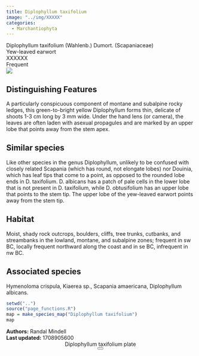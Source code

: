 ```yaml
---
title: Diplophyllum taxifolium
image: "../img/XXXXX"
categories:
  - Marchantiophyta
---
```


<div class="info-panel">
 <div class="info-top">
  <div class="taxon-scientific"><span class="taxon-name">Diplophyllum taxifolium</span> <span class="taxon-authority">(Wahlenb.) Dumort.</span> <span class="taxon-family">(Scapaniaceae)</span></div>
  <div class="taxon-common">Yew-leaved earwort</div>
 </div>
 <div class="info-bottom">
  <div class="taxon-qnd">XXXXXX</div>
  <div class="taxon-abundance">Frequent</div>
 </div>
</div>
<div class="imerss-content-frame">
 <div class="imerss-image-header">
  <div class="imerss-image-holder imerss-column-left" data-toggle="tooltip" style="background-image: url(../img/XXXXX)" title="XXXXX">
  </div>

  <div class="imerss-image-holder imerss-column-right" data-toggle="tooltip" style="background-image: url(../img/XXXXX)" title="XXXXX">
  </div>
 
 </div>
 <div class="imerss-content-lower">
  <div class="imerss-column-left">
  <div class="tab-microscope" data-micromodal-trigger="modal-plate">
  <img src="../img/bryo guide microscope.png"/>
  </div>

<h2>Distinguishing Features</h2>

A particularly conspicuous component of montane and subalpine rocky ledges, this green-to-bright yellow Diplophyllum forms thin, delicate of shoots 1-3 cm long by 3 mm wide. Under the hand lens (or camera), the leaves are often laden with asexual propagules and are marked by an upper lobe that points away from the stem apex. 

<h2>Similar species</h2>

Like other species in the genus Diplophyllum, unlikely to be confused with closely related Scapania (which has round, not elongate lobes) nor Douinia, which has leaf tips that come to a point, as opposed to the rounded lobe ends in D. taxifolium. D. albicans has a patch of pale cells in the lower lobe that is not present in D. taxifolium, while D. obtusifolium has an upper lobe that points to the stem tip. The upper lobe of the yew-leaved earwort points away from the stem tip. 

<h2>Habitat</h2>

Moist, shady rock outcrops, boulders, cliffs, tree  trunks, cutbanks, and streambanks  in the lowland, montane, and subalpine zones; frequent in sw BC, locally frequent northward along the coast and in se BC, infrequent in nw BC.

<h2>Associated species</h2>

Hymenoloma crispula, Kiaerea sp., Scapania amaericana, Diplophyllum albicans.
</div>

<div class="imerss-column-right">

<div class="imerss-image-holder imerss-column-right" data-toggle="tooltip" style="background-image: url(../img/XXXXX)" title="XXXXX">
</div>

<div class="imerss-map-holder">
```r
setwd("..")
source("page_functions.R")
map = make_species_map("Diplophyllum taxifolium")
map
```
</div>

</div>

</div>
</div>

<div class="taxon-footer">
 <div class="taxon-authors"><b>Authors:</b> <span>Randal Mindell</span></div>
 <div class="taxon-update"><b>Last updated:</b> <span>1708905600</span></div>
</div>

<div class="modal micromodal-slide" id="modal-plate" aria-hidden="true">
 <div class="modal__overlay" tabindex="-1" data-micromodal-close>
  <div class="modal__container" role="dialog" aria-modal="true" aria-labelledby="modal-plate-title" >
   <header class="modal__header">
   <div class="modal__title" id="modal-plate-title">
  Diplophyllum taxifolium plate
   </div>
   <button class="modal__close" aria-label="Close" data-micromodal-close></button>
   </header>
  <div class="modal__content" id="modal-plate-content">
   <div class="imerss-image-holder" data-toggle="tooltip" style="background-image: url(../img/XXXXX)" title="XXXXX">
  </div>
  </div>
  </div>
 </div>
</div>

<script src="../js/micromodal.min.js"></script>
<link href="../css/style-taxon.css" rel="stylesheet">
<link href="../css/micromodal.css" rel="stylesheet">

<script>
MicroModal.init();
</script>

